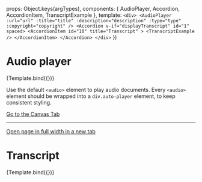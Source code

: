 
<Meta
  title="Components/AudioPlayer"
/>

  props: Object.keys(argTypes),
  components: { AudioPlayer, Accordion, AccordionItem, TranscriptExample },
  template: `
    <div>
      <AudioPlayer
        :url="url"
        :title="title"
        :description="description"
        :type="type"
        :copyright="copyright"
      />
      <Accordion v-if="displayTranscript" id="1" spaced>
        <AccordionItem
          id="10"
          title="Transcript"
        >
          <TranscriptExample />
        </AccordionItem>
      </Accordion>
    </div>
    `
})


# Audio player

<Canvas>
  <Story
    name="Example"
    args={{
      title: "First of August speech",
      description: "Hier kommt ein Kurzbeschriebund so weiter Lorem ipsum dolor sit amet, consectetur adipiscing elit. Aenean euismod bibendum laoreet.",
      copyright: "Reuters",
      url: "https://www.admin.ch/dam/gov/de/Dokumentation/Reden/1-August/DE.MP3",
      type: "audio/mp3",
      displayTranscript: false,
    }}
  >
    {Template.bind({})}
  </Story>
</Canvas>

Use the default `<audio>` element to play audio documents. Every `<audio>` element should be wrapped into a `div.auto-player` element, to keep consistent styling.

<a href="?path=/story/components-audioplayer--example">
  Go to the Canvas Tab
</a>

---
<a href="?id=components-audioplayer--example&args=&viewMode=story" target="_blank">
  Open page in full width in a new tab
</a>


# Transcript

<Canvas>
  <Story
    name="Transcript"
    args={{
      title: "First of August speech",
      description: "Hier kommt ein Kurzbeschriebund so weiter Lorem ipsum dolor sit amet, consectetur adipiscing elit. Aenean euismod bibendum laoreet.",
      copyright: "Reuters",
      url: "https://www.admin.ch/dam/gov/de/Dokumentation/Reden/1-August/DE.MP3",
      type: "audio/mp3",
      displayTranscript: true,
    }}
  >
    {Template.bind({})}
  </Story>
</Canvas>


